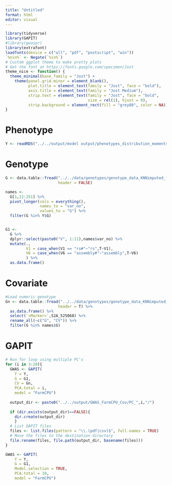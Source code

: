 ```yaml
---
title: "Untitled"
format: html
editor: visual
---
```


```r
library(tidyverse)
library(GAPIT)
#library(gwaspr)
library(extrafont)
loadfonts(device = c("all", "pdf", "postscript", "win"))
`%nin%` <- Negate(`%in%`)
# Custom ggplot theme to make pretty plots
# Get the font at https://fonts.google.com/specimen/Jost
theme_nice <- function() {
  theme_minimal(base_family = "Jost") +
    theme(panel.grid.minor = element_blank(),
          plot.title = element_text(family = "Jost", face = "bold"),
          axis.title = element_text(family = "Jost Medium"),
          strip.text = element_text(family = "Jost", face = "bold",
                                    size = rel(1), hjust = 0),
          strip.background = element_rect(fill = "grey80", color = NA))
}
```

# Phenotype

```r
Y <- readRDS("../../output/model output/phenotypes_distribution_moments.RData")
```

# Genotype

```r
G <- data.table::fread("../../data/genotypes/genotype_data_KNNimputed_fromMLC80_maf05_maxhet_5.hmp.txt", 
                       header = FALSE)

names <- 
  G[1,12:251] %>% 
  pivot_longer(cols = everything(), 
               names_to = "var_no",
               values_to = "G") %>%
  filter(G %in% Y$G)


G1 <- 
  G %>% 
  dplyr::select(paste0("V", 1:11),names$var_no) %>% 
  mutate(.,
         V1 = case_when(V1 == "rs#"~"rs",T~V1),
         V6 = case_when(V6 == "assembly#"~"assembly",T~V6)
         ) %>%
  as.data.frame()
```

# Covariate

```r
#Load numeric genotype
Gn <- data.table::fread("../../data/genotypes/genotype_data_KNNimputed_fromMLC80_maf05_maxhet_5_numeric.hmp.txt", 
                       header = T) %>% 
  as.data.frame() %>% 
  select(`<Marker>`,S2A_525068) %>% 
  rename_all(~c("G", "CV")) %>% 
  filter(G %in% names$G)
```

# GAPIT

```r
# Run for loop using multiple PC's
for (i in 3:20){
  GWAS <- GAPIT(
    Y = Y,
    G = G1,
    CV = Gn,
    PCA.total = i,
    model = "FarmCPU")
  
  output_dir <- paste0("../../output/GWAS_FarmCPU_Cov/PC_",i,"/")
  
  if (dir.exists(output_dir)==FALSE){
    dir.create(output_dir)
    }
  # List GAPIT files
  files <- list.files(pattern = "\\.(pdf|csv)$", full.names = TRUE)
  # Move the files to the destination directory
  file.rename(files, file.path(output_dir, basename(files)))
}
```

```r
GWAS <- GAPIT(
    Y = Y,
    G = G1,
    Model.selection = TRUE,
    PCA.total = 10,
    model = "FarmCPU")
```
